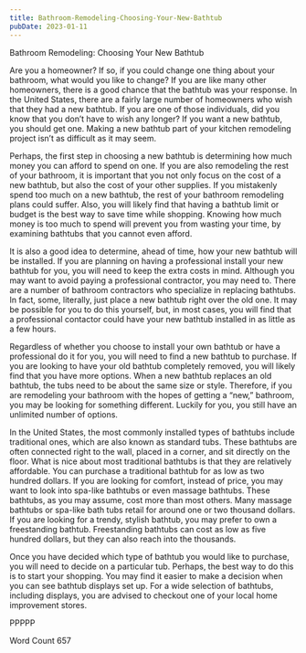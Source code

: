 ```yaml
---
title: Bathroom-Remodeling-Choosing-Your-New-Bathtub
pubDate: 2023-01-11
---
```


Bathroom Remodeling: Choosing Your New Bathtub

Are you a homeowner?  If so, if you could change one thing about your bathroom, what would you like to change? If you are like many other homeowners, there is a good chance that the bathtub was your response.  In the United States, there are a fairly large number of homeowners who wish that they had a new bathtub.  If you are one of those individuals, did you know that you don’t have to wish any longer? If you want a new bathtub, you should get one.  Making a new bathtub part of your kitchen remodeling project isn’t as difficult as it may seem.

Perhaps, the first step in choosing a new bathtub is determining how much money you can afford to spend on one. If you are also remodeling the rest of your bathroom, it is important that you not only focus on the cost of a new bathtub, but also the cost of your other supplies. If you mistakenly spend too much on a new bathtub, the rest of your bathroom remodeling plans could suffer. Also, you will likely find that having a bathtub limit or budget is the best way to save time while shopping. Knowing how much money is too much to spend will prevent you from wasting your time, by examining bathtubs that you cannot even afford.

It is also a good idea to determine, ahead of time, how your new bathtub will be installed.  If you are planning on having a professional install your new bathtub for you, you will need to keep the extra costs in mind. Although you may want to avoid paying a professional contractor, you may need to. There are a number of bathroom contractors who specialize in replacing bathtubs. In fact, some, literally, just place a new bathtub right over the old one.  It may be possible for you to do this yourself, but, in most cases, you will find that a professional contactor could have your new bathtub installed in as little as a few hours.

Regardless of whether you choose to install your own bathtub or have a professional do it for you, you will need to find a new bathtub to purchase.  If you are looking to have your old bathtub completely removed, you will likely find that you have more options.  When a new bathtub replaces an old bathtub, the tubs need to be about the same size or style. Therefore, if you are remodeling your bathroom with the hopes of getting a “new,” bathroom, you may be looking for something different.  Luckily for you, you still have an unlimited number of options.

In the United States, the most commonly installed types of bathtubs include traditional ones, which are also known as standard tubs. These bathtubs are often connected right to the wall, placed in a corner, and sit directly on the floor.  What is nice about most traditional bathtubs is that they are relatively affordable.  You can purchase a traditional bathtub for as low as two hundred dollars.  If you are looking for comfort, instead of price, you may want to look into spa-like bathtubs or even massage bathtubs. These bathtubs, as you may assume, cost more than most others.  Many massage bathtubs or spa-like bath tubs retail for around one or two thousand dollars.  If you are looking for a trendy, stylish bathtub, you may prefer to own a freestanding bathtub. Freestanding bathtubs can cost as low as five hundred dollars, but they can also reach into the thousands.

Once you have decided which type of bathtub you would like to purchase, you will need to decide on a particular tub. Perhaps, the best way to do this is to start your shopping. You may find it easier to make a decision when you can see bathtub displays set up.  For a wide selection of bathtubs, including displays, you are advised to checkout one of your local home improvement stores.

PPPPP

Word Count 657
